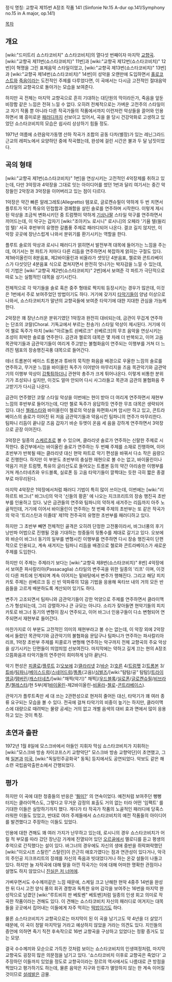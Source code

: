 정식 명칭: 교향곡 제15번 A장조 작품 141
(Sinfonie Nr.15 A-dur op.141/Symphony no.15 in A major, op.141)

[[목차]]

== 개요 ==
[wiki:"드미트리 쇼스타코비치" 쇼스타코비치]의 열다섯 번째이자 마지막 [[교향곡]]. [wiki:"교향곡 제11번(쇼스타코비치)" 11번]과 [wiki:"교향곡 제12번(쇼스타코비치)" 12번]이 혁명을 그린 표제음악 스타일이었고, [wiki:"교향곡 제13번(쇼스타코비치)" 13번]과 [wiki:"교향곡 제14번(쇼스타코비치)" 14번]이 성악을 오랜만에 도입하면서 [[홀로코스트]]와 [[죽음]]이라는 도전적인 주제를 다루었다면, 이 곡에서는 다시금 고전적인 절대음악 스타일의 교향곡으로 돌아가는 모습을 보여준다.

하지만 곡 전체는 마지막 교향곡으로 흔히 기대하는 대단원의 막이라든가, 죽음을 앞둔 비장함 같은 느낌은 전혀 느낄 수 없다. 오히려 전체적으로는 가벼운 고전주의 스타일이고 자기 작품 뿐 아니라 다른 작곡가들의 작품에서까지 이런저런 악상들을 끌어와 인용하면서 꽤 흥미로운 [[패러디]]까지 선보이고 있어서, 곡을 쓸 당시 건강악화로 고생하고 있었던 쇼스타코비치의 모습은 쉽사리 상상하기 힘들 정도.

1971년 여름에 소련음악가동맹 산하 작곡가 조합의 공동 다차(별장)가 있는 레닌그라드 근교의 레피노에서 요양하던 중에 작곡했는데, 완성에 걸린 시간은 불과 두 달 남짓이었다.

== 곡의 형태 ==
[wiki:"교향곡 제1번(쇼스타코비치)" 1번]을 연상시키는 고전적인 4악장제를 취하고 있는데, 다만 3악장과 4악장을 그대로 잇는 아이디어를 썼던 1번과 달리 여기서는 중간 악장들인 2악장과 3악장을 이어버리고 있는 점이 다르다.

1악장은 약간 빠른 알레그레토(Allegretto) 템포로, 글로켄슈필이 약하게 두 번 치면서 플루트가 악기 특유의 민첩함과 경쾌함을 살린 솔로를 연주하며 시작한다. 이렇게 제시된 악상을 조금씩 변화시키던 중 트럼펫이 약하게 [[기상나팔]] 스타일 악구를 연주하면서 끼어드는데, 이 악구는 갑자기 [wiki:"조아키노 로시니" 로시니]의 오페라 '기욤 텔(윌리엄 텔)' 서곡 후반부의 유명한 갈롭풍 주제로 패러디되어 나온다. 결코 길지 않지만, 이 악장 곳곳에 장난스럽게 나와서 분위기를 환기시키는 역할을 한다.

플루트 솔로의 악상과 로시니 패러디가 얽히면서 발전부격 대목에 들어가는 느낌을 주는데, 여기서는 현 파트가 저마다 다른 리듬을 연주하면서 복잡하게 얽히는 구절도 있다. 제1바이올린이 8분음표, 제2바이올린과 비올라가 셋잇단 4분음표, 첼로와 콘트라베이스가 다섯잇단 4분음표 식으로 겹쳐지면서 완전히 엇나가는 박자감을 느낄 수 있는데, 이 기법은 [wiki:"교향곡 제2번(쇼스타코비치)" 2번]에서 보여준 각 파트가 극단적으로 따로 노는 실험적인 대목을 상기시킨다.

전체적으로 각 악기들을 솔로 혹은 중주 형태로 짝지워 등장시키는 경우가 많은데, 이것은 1번에서 주로 보여주었던 방법이기도 하다. 거기에 갖가지 [[타악기]]들이 양념 이상으로 나와서, 쇼스타코비치가 말년의 교향곡들에 보여준 타악기에 대한 지대한 관심을 가늠케 한다.

2악장은 꽤 장난스러운 분위기였던 1악장과 완전히 대비되는데, 금관이 무겁게 연주하는 단조의 코랄(Choral. 기독교에서 부르는 찬송가) 스타일 악상이 제시된다. 거기에 이어 첼로 독주가 마치 [wiki:"아르놀트 쇤베르크" 쇤베르크]의 무조 음악을 연상시키는 조성이 희박한 솔로를 연주한다. 금관과 첼로의 대목은 몇 차례 더 반복되고, 이어 고음 목관악기들과 금관악기들이 여리게 주고받는 불협화음이 연주되는 이행부를 거쳐 더 느려진 템포의 장송행진곡풍 대목으로 들어간다.

테너 트롬본이 베이스 트롬본과 튜바의 묵직한 화음을 배경으로 우울한 느낌의 솔로를 연주하고, 무거운 느낌을 바이올린 독주가 이어받아 마무리지을 즈음 목관악기와 금관악기의 이행부 악상이 [[갑툭튀]]하더니 관현악 총주가 크게 튀어나온다. 이렇게 비통한 분위기가 조성되나 싶지만, 이것도 얼마 안되어 다시 사그라들고 목관과 금관의 불협화음 주고받기가 다시금 나온다.

금관이 연주했던 코랄 스타일 악상을 이번에는 현이 받아 더 여리게 연주하면서 재현부 느낌의 후반부로 들어가는데, 다만 첼로 독주가 응답하듯 연주한 무조 대목은 생략되어 있다. 대신 [[첼레스타]]와 바이올린이 첼로의 악상을 파편화시켜 암시만 하고 있고, 콘트라베이스의 솔로가 이어진 뒤 저음 금관악기들과 약음시킨 팀파니의 연주가 마무리한다. 팀파니 리듬이 끝나갈 즈음 갑자기 바순 듀엣이 온음 세 음을 강하게 연주하면서 3악장으로 곧장 이어진다.

3악장은 일종의 [[스케르초]]로 볼 수 있으며, 클라리넷 솔로가 연주하는 신랄한 주제로 시작한다. 중간부에서는 바이올린 솔로가 연주하는 두 번째 주제를 소재로 진행하며, 이어 초반부가 반복될 때는 클라리넷 대신 현악 파트로 악기 편성을 바꿔서 다소 작은 음량으로 진행한다. 하지만 이 부분도 초반부의 충실한 재현으로 볼 수는 없고, 바이올린이나 약음기 끼운 트럼펫, 특유의 글리산도로 들어오는 트롬본 등의 약간 아리송한 이행부를 거쳐 캐스터네츠와 우드블록, 실로폰 등 고음 타악기들이 깔짝대는 듯한 극히 짧은 종결부로 마무리된다.

마지막 4악장은 1악장에서처럼 패러디 기법이 특히 많이 쓰이는데, 이번에는 [wiki:"리하르트 바그너" 바그너]의 악극 '신들의 황혼' 에 나오는 지크프리트의 장송 행진곡 초반부를 인용하고 있다. 낮은 금관들의 연주와 팀파니의 약하게 새겨주는 리듬까지 아주 노골적인데, 거기에 이어서 바이올린이 연주하는 첫 번째 주제의 초반부는 또 같은 작곡가의 악극 '트리스탄과 이졸데' 제1막 전주곡의 유명한 초반부를 패러디하고 있다.

하지만 그 초반부 빼면 전체적인 골격은 오히려 단정한 고전풍이라서, 바그너풍의 후기 낭만파 어법으로 진행될 것을 기대하는 청중들의 뒷통수를 제대로 갈기고 있다. 오보에와 바순이 바그너 동기의 일부를 변형시킨 이행부를 연주하면 다시 장송 행진곡이 단편적으로 인용되고, 계속 새겨지는 팀파니 리듬을 배경으로 첼로와 콘트라베이스가 새로운 주제를 도입한다.

하지만 이 주제는 주제라기 보다는 [wiki:"교향곡 제8번(쇼스타코비치)" 8번] 4악장에서 보여준 파사칼리아(Passacaglia) 스타일의 변주곡을 위한 일종의 '리프' 이며, 이것이 다른 파트에 인계되며 계속 이어지는 밑바탕에서 변주가 행해진다. 그리고 해당 피치카토 주제는 쇤베르크 등 신 빈 악파류의 12음 기법을 응용해 옥타브 내의 거의 모든 반음들을 고르게 배분하도록 계산되어 있기도 하다.

변주가 고조되면서 팀파니와 금관악기들이 강한 억양으로 주제를 연주하면서 클라이맥스가 형성되는데, 그리 강렬하거나 큰 규모는 아니다. 소리가 잦아들면 현악기들의 피치카토로 바그너 동기의 변형이 잠시 연주되고, 이어 바그너 인용구들이 다소 변형되어 연주되면서 재현부로 들어간다.

마찬가지로 이 부분도 고전적인 의미의 재현부라고 볼 수는 없는데, 이 악장 외에 2악장에서 들렸던 목관악기와 금관악기의 불협화음 문답구나 팀파니가 연주하는 파사칼리아 리프, 1악장 초반부 주제를 피콜로가 변형해 연주하는 악구까지 전체 교향곡의 주요 악상을 상기시키는 단편들이 띄엄띄엄 선보여진다. 마지막에는 약하고 길게 끄는 현의 A장조 으뜸화음과 타악기들의 연주만이 희미하게 남아 끝난다.

악기 편성은 [[피콜로]]/[[플루트]] 2/[[오보에]] 2/[[클라리넷]] 2/[[바순]] 2/[[호른]] 4/[[트럼펫]] 2/[[트롬본]] 3/[[튜바]]/[[팀파니]]/[[베이스드럼]]/[[스네어드럼]]/[[톰톰]](고음)/[[심벌즈]]/[wiki:"탐탐/공" 탐탐]/[[트라이앵글]]/[[탬버린]]/[[캐스터네츠]]/[wiki:"채찍(악기)" 채찍]/[[우드블록]]/[[실로폰]]/[[글로켄슈필]]/[[비브라폰]]/[[첼레스타]]/현 5부(제1[[바이올린]]-제2바이올린-[[비올라]]-[[첼로]]-[[콘트라베이스]]).

관악기가 플루트족만 세 대 쓰는 2관편성으로 현저히 줄어든 대신, 타악기가 꽤 여러 종류 요구되는 모습을 볼 수 있다. 전곡에 걸쳐 타악기의 비중이 높기는 하지만, 클라이맥스에 대량으로 때려박는 물량 공세는 거의 없고 개별 음색의 대비 효과 면에서 많이 응용하고 있는 것이 특징.

== 초연과 출판 ==
1972년 1월 8일에 모스크바에서 아들인 지휘자 막심 쇼스타코비치가 지휘하는 [wiki:"모스크바 방송 차이코프스키 교향악단" 모스크바 방송 교향악단]이 초연했고, 그 해 [[일본]]과 [[미국]], [wiki:"독일민주공화국" 동독] 등지에서도 공연되었다. 악보도 같은 해 소련 국립음악출판소에서 간행되었다.

== 평가 ==
하지만 이 곡에 대한 청중들의 반응은 '[[뭥미?]]' 의 연속이었다. 예전처럼 보여주던 뻥뻥 터지는 클라이맥스도, 그렇다고 무거운 감정의 표출도 거의 없는 터라 어떤 '임팩트' 를 기대한 이들은 실망하기까지 했다. 게다가 타 작곡가 작품의 노골적인 패러디에 당혹스러워한 이들도 있었고, 반대로 여러 주제들에서 쇼스타코비치의 예전 작품들의 아이디어를 발견했다고 주장하는 이들도 있었다.

인용에 대한 견해도 꽤 여러 가지가 난무하고 있는데, 로시니의 경우 쇼스타코비치가 어릴 적 부모를 따라 갔던 장난감 가게에 진열되어 있던 [[오르골]]에서 멜로디를 듣고 평생의 추억으로 간직했다는 설이 있다. 바그너의 경우에도 자신의 생애 중반을 쥐락펴락했던 [wiki:"이오시프 스탈린" 스탈린]이 은근히 애호가였다는 점과 연관성이 있다거나, 악극의 주인공 지크프리트의 장례를 자신의 죽음과 빗대었다거나 하는 온갖 설들이 나돌고 있다. 하지만 늘 자작곡에 대해 말을 아낀 작곡가는 이에 대해 어떠한 명확한 관점이나 설명도 하지 않았으니 [[진실은 저 너머에]].

가벼우면서도 수수께끼같은 느낌 때문에, 스케일 크고 난해한 현악 4중주 14번을 완성한 뒤 다시 고전 양식 풍의 회귀 경향과 독특한 유머 감각을 보여주는 16번을 마지막 완성작으로 남겼던 [wiki:"루트비히 판 베토벤" 베토벤]처럼 일종의 인생 회고 의미로 작곡한 작품이라는 견해도 있다. 이 견해는 쇼스타코비치 자신의 패러디로 여겨지는 대목들을 곳곳에서 집어내는 이들에게 자주 먹히는 [[떡밥]]이기도 하다.

물론 쇼스타코비치가 교향곡으로는 마지막이 된 이 곡을 남기고도 약 4년을 더 살았기 때문에, 이 곡이 정말 마지막일 거라고 예상하지 않았을 거라는 의견도 있다. 지인들의 증언에 의하면 죽기 직전 후속작으로 16번 교향곡을 구상하고 있었다는 정황 증거도 있는 모양.

결국 수수께끼와 모순으로 가득찬 것처럼 보이는 쇼스타코비치의 인생여정처럼, 마지막 교향곡도 굉장히 많은 의문점을 남기고 있다. '쇼스타코비치 이후로 교향곡은 죽었다' 고 주장하던 이들까지 있었을 정도로 교향곡이라는 장르의 역사에서도 나름대로 큰 방점을 찍었다고 평가하기도 하는데, 물론 음악은 지구와 인류가 멸망하지 않는 한 계속 이어질 것이므로 [[설레발]]은 금물.
